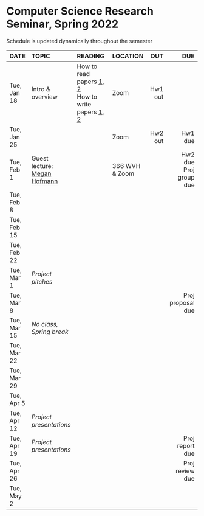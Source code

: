 <h1> Computer Science Research Seminar, Spring 2022 </h1>
Schedule is updated dynamically throughout the semester
</br>

<font size="3">

| DATE        | TOPIC            |READING           |LOCATION |      OUT |        DUE |
| ---------   |:-----------------|:-----------------|:--------| --------:| ----------:|
| Tue, Jan 18 | Intro & overview |  How to read papers [1](https://dl.acm.org/citation.cfm?id=1595493), [2](https://dl.acm.org/citation.cfm?id=1273458)<br>How to write papers [1](https://homes.cs.washington.edu/~mernst/advice/write-technical-paper.html), [2](https://www.nature.com/articles/d41586-019-02918-5)       | Zoom |  Hw1 out |            |
| Tue, Jan 25 |                  |            | Zoom       |  Hw2 out | Hw1 due    |
| Tue, Feb 1  | Guest lecture:</br>[Megan Hofmann](https://www.megan-hofmann.com) |            |  366 WVH</br>& Zoom  |          |  Hw2 due</br>Proj group due   |
| Tue, Feb 8  |                  |            |            |          |            |
| Tue, Feb 15 |                  |            |            |          |            |
| Tue, Feb 22 |                  |            |            |          |            |
| Tue, Mar 1  |  *Project pitches*  |         |            |          |            |
| Tue, Mar 8  |                  |            |            |          | Proj proposal due |
| Tue, Mar 15 | *No class, Spring break* |    |            |          |            |
| Tue, Mar 22 |                  |            |            |          |            |
| Tue, Mar 29 |                  |            |            |          |            |
| Tue, Apr 5  |                  |            |            |          |            |
| Tue, Apr 12 | *Project presentations*  |    |            |          |            |
| Tue, Apr 19 | *Project presentations*  |    |            |          | Proj report due |
| Tue, Apr 26 |                  |            |            |          | Proj review due           |
| Tue, May 2  |                  |            |            |          |            |
</font>






